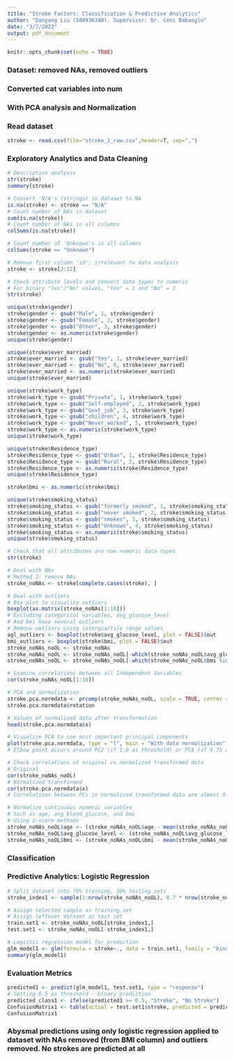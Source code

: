 ```yaml
---
title: "Stroke Factors: Classification & Predictive Analytics"
author: "Danyang Liu (500936348). Supervisor: Dr. Ceni Babaoglu"
date: "3/7/2022"
output: pdf_document
---
```


```r
knitr::opts_chunk$set(echo = TRUE)
```

### Dataset: removed NAs, removed outliers
### Converted cat variables into num
### With PCA analysis and Normalization

### Read dataset

```r
stroke <- read.csv(file="stroke_1_raw.csv",header=T, sep=",")
```


### Exploratory Analytics and Data Cleaning

```r
# Descriptive analysis
str(stroke)
summary(stroke)

# Convert 'N/A's (strings) in dataset to NA
is.na(stroke) <- stroke == "N/A"
# Count number of NAs in dataset
sum(is.na(stroke))
# Count number of NAs in all columns
colSums(is.na(stroke))

# Count number of 'Unknown's in all columns
colSums(stroke == "Unknown")

# Remove first column 'id'; irrelevant to data analysis
stroke <- stroke[2:12]

# Check attribute levels and convert data types to numeric
# For binary "Yes"/"No" values, "Yes" = 1 and "No" = 2
str(stroke)

unique(stroke$gender)
stroke$gender <- gsub("Male", 1, stroke$gender)
stroke$gender <- gsub("Female", 2, stroke$gender)
stroke$gender <- gsub("Other", 3, stroke$gender)
stroke$gender <- as.numeric(stroke$gender)
unique(stroke$gender)

unique(stroke$ever_married)
stroke$ever_married <- gsub("Yes", 1, stroke$ever_married)
stroke$ever_married <- gsub("No", 0, stroke$ever_married)
stroke$ever_married <- as.numeric(stroke$ever_married)
unique(stroke$ever_married)

unique(stroke$work_type)
stroke$work_type <- gsub("Private", 1, stroke$work_type)
stroke$work_type <- gsub("Self-employed", 2, stroke$work_type)
stroke$work_type <- gsub("Govt_job", 3, stroke$work_type)
stroke$work_type <- gsub("children", 4, stroke$work_type)
stroke$work_type <- gsub("Never_worked", 5, stroke$work_type)
stroke$work_type <- as.numeric(stroke$work_type)
unique(stroke$work_type)

unique(stroke$Residence_type)
stroke$Residence_type <- gsub("Urban", 1, stroke$Residence_type)
stroke$Residence_type <- gsub("Rural", 2, stroke$Residence_type)
stroke$Residence_type <- as.numeric(stroke$Residence_type)
unique(stroke$Residence_type)

stroke$bmi <- as.numeric(stroke$bmi)

unique(stroke$smoking_status)
stroke$smoking_status <- gsub("formerly smoked", 1, stroke$smoking_status)
stroke$smoking_status <- gsub("never smoked", 2, stroke$smoking_status)
stroke$smoking_status <- gsub("smokes", 3, stroke$smoking_status)
stroke$smoking_status <- gsub("Unknown", 4, stroke$smoking_status)
stroke$smoking_status <- as.numeric(stroke$smoking_status)
unique(stroke$smoking_status)

# Check that all attributes are now numeric data types
str(stroke)

# Deal with NAs
# Method 1: remove NAs
stroke_noNAs <- stroke[complete.cases(stroke), ]

# Deal with outliers
# Box plot to visualize outliers
boxplot(as.matrix(stroke_noNAs[1:10]))
# Excluding categorical variables, avg_glucose_level
# And bmi have several outliers
# Remove outliers using interquartile range values
agl_outliers <- boxplot(stroke$avg_glucose_level, plot = FALSE)$out
bmi_outliers <- boxplot(stroke$bmi, plot = FALSE)$out
stroke_noNAs_noOL <- stroke_noNAs
stroke_noNAs_noOL <- stroke_noNAs_noOL[-which(stroke_noNAs_noOL$avg_glucose_level %in% agl_outliers),]
stroke_noNAs_noOL <- stroke_noNAs_noOL[-which(stroke_noNAs_noOL$bmi %in% bmi_outliers),]

# Examine correlations between all Independent Variables
cor(stroke_noNAs_noOL[1:10])
```


```r
# PCA and normalization
stroke.pca.normdata <- prcomp(stroke_noNAs_noOL, scale = TRUE, center = TRUE)
stroke.pca.normdata$rotation
```

```r
# Values of normalized data after transformation
head(stroke.pca.normdata$x)
```
```r
# Visualize PCA to see most important principal components
plot(stroke.pca.normdata, type = "l", main = "With data normalization")
# Elbow point occurs around PC2 (if 1.0 as threshold) or PC8 (if 0.75 as threshold)
```
```r
# Check correlations of original vs normalized transformed data
# Original
cor(stroke_noNAs_noOL)
# Normalized transformed
cor(stroke.pca.normdata$x)
# Correlations between PCs in normalized transformed data are almost 0 - these PCs are now orthogonal
```



```r
# Normalize continuous numeric variables
# Such as age, avg_blood_glucose, and bmi
# Using z-score methods
stroke_noNAs_noOL$age <- (stroke_noNAs_noOL$age - mean(stroke_noNAs_noOL$age))/sd(stroke_noNAs_noOL$age)
stroke_noNAs_noOL$avg_glucose_level <- (stroke_noNAs_noOL$avg_glucose_level - mean(stroke_noNAs_noOL$avg_glucose_level))/sd(stroke_noNAs_noOL$avg_glucose_level)
stroke_noNAs_noOL$bmi <- (stroke_noNAs_noOL$bmi - mean(stroke_noNAs_noOL$bmi))/sd(stroke_noNAs_noOL$bmi)
```


### Classification



### Predictive Analytics: Logistic Regression

```r
# Split dataset into 70% training, 30% testing sets
stroke_index1 <- sample(1:nrow(stroke_noNAs_noOL), 0.7 * nrow(stroke_noNAs_noOL))

# Assign selected sample as training set
# Assign leftover dataset as test set
train.set1 <- stroke_noNAs_noOL[stroke_index1,]
test.set1 <- stroke_noNAs_noOL[-stroke_index1,]

# Logistic regression model for prediction
glm_model1 <- glm(formula = stroke~., data = train.set1, family = "binomial")
summary(glm_model1)
```


### Evaluation Metrics

```r
predicted1 <- predict(glm_model1, test.set1, type = "response")
# Setting 0.5 as threshold - binary prediction
predicted_class1 <- ifelse(predicted1 >= 0.5, "Stroke", "No Stroke")
ConfusionMatrix1 <- table(actual = test.set1$stroke, predicted = predicted_class1)
ConfusionMatrix1

```

### Abysmal predictions using only logistic regression applied to dataset with NAs removed (from BMI column) and outliers removed. No strokes are predicted at all